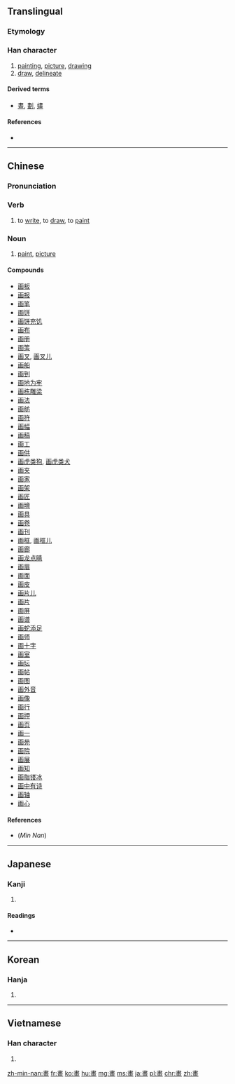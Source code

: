 {{also|画|劃}}
==Translingual==
{{ja-forms|[[画]]|[[画]]|畫}}

===Etymology===
{{Han compound|聿|田|t1=pencil|t2=field|ls=ic}}

===Han character===
{{Han char|rn=102|rad=田|as=07|sn=12|four=50106|canj=LGWM}}

# [[painting]], [[picture]], [[drawing]]
# [[draw]], [[delineate]]

====Derived terms====
* [[晝]], [[劃]], [[嫿]]

====References====
* {{Han ref|kx=0763.080|dkj=21859|dj=1172.180|hdz=42544.020|uh=756B|ud=30059|bh=B565|bd=46437}}

----

==Chinese==
{{zh-forms|s=画}}

===Pronunciation===
{{zh-pron
|m=huà
|c=waak6,waa2
|mn=oē
|mc=y
|oc=y
|ma=zh-huà.ogg
|cat=n,v
}}

===Verb===
{{zh-verb}}

# to [[write]], to [[draw]], to [[paint]]

===Noun===
{{zh-noun}}

# [[paint]], [[picture]]

====Compounds====
* [[画板]]
* [[画报]]
* [[画笔]]
* [[画饼]]
* [[画饼充饥]]
* [[画布]]
* [[画册]]
* [[画策]]
* [[画叉]], [[画叉儿]]
* [[画船]]
* [[画到]]
* [[画地为牢]]
* [[画栋雕梁]]
* [[画法]]
* [[画舫]]
* [[画符]]
* [[画幅]]
* [[画稿]]
* [[画工]]
* [[画供]]
* [[画虎类狗]], [[画虎类犬]]
* [[画夹]]
* [[画家]]
* [[画架]]
* [[画匠]]
* [[画境]]
* [[画具]]
* [[画卷]]
* [[画刊]]
* [[画框]], [[画框儿]]
* [[画廊]]
* [[画龙点睛]]
* [[画眉]]
* [[画面]]
* [[画皮]]
* [[画片儿]]
* [[画片]]
* [[画屏]]
* [[画谱]]
* [[画蛇添足]]
* [[画师]]
* [[画十字]]
* [[画室]]
* [[画坛]]
* [[画帖]]
* [[画图]]
* [[画外音]]
* [[画像]]
* [[画行]]
* [[画押]]
* [[画页]]
* [[画一]]
* [[画苑]]
* [[画院]]
* [[画展]]
* [[画知]]
* [[画脂镂冰]]
* [[画中有诗]]
* [[画轴]]
* [[画心]]

====References====
* (''Min Nan'') {{thcwd|8715}}

----

==Japanese==

===Kanji===
{{ja-kanji|grade=|rs=田07|style=ky|shin=画}}

# {{defn|lang=ja|sort=田07}}

====Readings====
* {{ja-readings|on=[[かく]] (kaku), [[が]] (ga), [[かい]] (kai)|kun=[[かぎる]] (kagiru), [[はかる]] (hakaru), [[はかりごと]] (hakarigoto), [[かく]] (kaku)|nanori=}}

----

==Korean==

===Hanja===
{{ko-hanja|hangeul=[[화]], [[획]]|eumhun=|rv=hwa, hoek|mr=hwa, hoek|y=hwa, hoyk}}

# {{defn|lang=ko|sort=田07}}

----

==Vietnamese==

===Han character===
{{vi-hantu|[[họa]], [[hoạ]], [[hoạch]], [[vạch]], [[vệt]], [[dạch]], [[vệch]]|rs=田07}}

# {{defn|lang=vi|sort=田07}}

[[zh-min-nan:畫]]
[[fr:畫]]
[[ko:畫]]
[[hu:畫]]
[[mg:畫]]
[[ms:畫]]
[[ja:畫]]
[[pl:畫]]
[[chr:畫]]
[[zh:畫]]